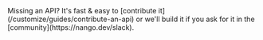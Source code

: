 <Tip>
    Missing an API? It's fast & easy to [contribute it](/customize/guides/contribute-an-api) or we'll build it if you ask for
    it in the [community](https://nango.dev/slack).
</Tip>

<CardGroup cols={4}>
    <Card title="Brex" href="/integrations/all/brex" color="#68a063" />
    <Card title="Pennylane" href="/integrations/all/pennylane" color="#68a063" />
    <Card title="Ramp" href="/integrations/all/ramp" color="#68a063" />
</CardGroup>
